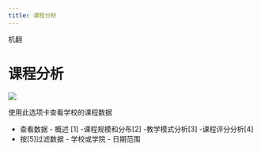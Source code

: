 ```yaml
--- 
title: 课程分析
--- 
```


机翻
# 课程分析

![](/img/ulearning/admin/data06.png)

使用此选项卡查看学校的课程数据 
 - 查看数据 
       - 概述 [1] 
       -课程规模和分布[2] 
       -教学模式分析[3] 
       -课程评分分析[4] 
 - 按[5]过滤数据 
       - 学校或学院 
       - 日期范围
